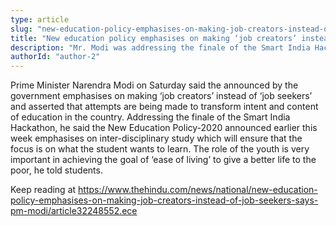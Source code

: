 ```yaml
---
type: article
slug: "new-education-policy-emphasises-on-making-job-creators-instead-of-job-seekers-says-pm-modi"
title: "New education policy emphasises on making ‘job creators’ instead of ‘job seekers’, says PM Modi"
description: "Mr. Modi was addressing the finale of the Smart India Hackathon"
authorId: "author-2"
---
```


Prime Minister Narendra Modi on Saturday said the 
 announced by the government emphasises on making ‘job creators’ instead of ‘job seekers’ and asserted that attempts are being made to transform intent and content of education in the country.
Addressing the finale of the Smart India Hackathon, he said the New Education Policy-2020 announced earlier this week emphasises on inter-disciplinary study which will ensure that the focus is on what the student wants to learn.
The role of the youth is very important in achieving the goal of ‘ease of living’ to give a better life to the poor, he told students.

Keep reading at https://www.thehindu.com/news/national/new-education-policy-emphasises-on-making-job-creators-instead-of-job-seekers-says-pm-modi/article32248552.ece
